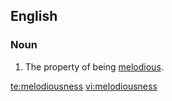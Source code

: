 ==English==
===Noun===
{{en-noun|-}}

#The property of being [[melodious]].

[[te:melodiousness]]
[[vi:melodiousness]]
